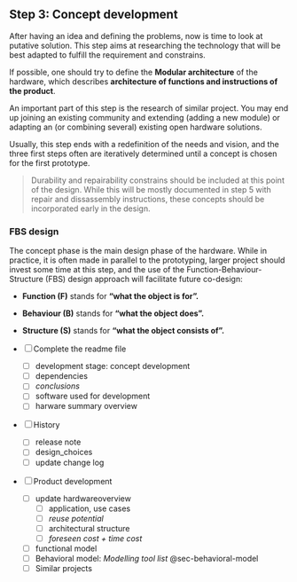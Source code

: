 ## Step 3: Concept development

After having an idea and defining the problems, now is time to look at putative solution. This step aims at researching the technology that will be best adapted to fulfill the requirement and constrains.

If possible, one should try to define the **Modular architecture** of the hardware, which describes **architecture of functions and instructions of the product**.

An important part of this step is the research of similar project. You may end up joining an existing community and extending (adding a new module) or adapting an (or combining several) existing open hardware solutions.

Usually, this step ends with a redefinition of the needs and vision, and the three first steps often are iteratively determined until a concept is chosen for the first prototype. 

> Durability and repairability constrains should be included at this point of the design. While this will be mostly documented in step 5 with repair and dissassembly instructions, these concepts should be incorporated early in the design.

### FBS design

The concept phase is the main design phase of the hardware. While in practice, it is often made in parallel to the prototyping, larger project should invest some time at this step, and the use of the Function-Behaviour-Structure (FBS) design approach will facilitate future co-design: 

- **Function (F)** stands for **“what the object is for”.**
- **Behaviour (B)** stands for **“what the object does”.**
- **Structure (S)** stands for **“what the object consists of”.**





- [ ] Complete the readme file
  - [ ] development stage: concept development
  - [ ] dependencies 
  - [ ] *conclusions*
  - [ ] software used for development
  - [ ] harware summary overview

  
- [ ] History
  - [ ]  release note
  - [ ]  design_choices
  - [ ]  update change log
  
  
- [ ] Product development
  - [ ] update hardwareoverview
    - [ ] application, use cases
    - [ ] *reuse potential*
    - [ ] architectural structure
    - [ ] *foreseen cost + time cost*
  - [ ] functional model
  - [ ] Behavioral model: *Modelling tool list* @sec-behavioral-model 
  - [ ] Similar projects

  


